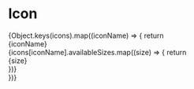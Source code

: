 

# Icon

<Meta title="Icon" component={Icon} />

<Canvas>
  <Story name="Icon">
    <div>
      {Object.keys(icons).map((iconName) => {
        return <div class="flex align-center items-center border-b border-solid border-gray-300 pb-2 pt-4">
          <div class="w-45 text-right mr-4">{iconName}</div>
          {icons[iconName].availableSizes.map((size) => {
            return <div class="w-25 text-center">
              <Icon name={iconName} size={size} strokeColor="blue-600" fillColor="red-200" />
              <div class="text-xs text-gray-600">{size}</div>
            </div>
          })}
        </div>
      })}
    </div>
  </Story>
</Canvas>

<ArgsTable />
